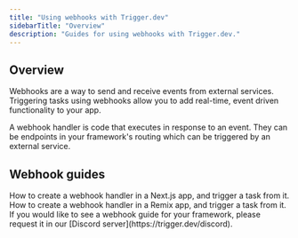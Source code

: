 ```yaml
---
title: "Using webhooks with Trigger.dev"
sidebarTitle: "Overview"
description: "Guides for using webhooks with Trigger.dev."
---
```


## Overview

Webhooks are a way to send and receive events from external services. Triggering tasks using webhooks allow you to add real-time, event driven functionality to your app.

A webhook handler is code that executes in response to an event. They can be endpoints in your framework's routing which can be triggered by an external service.

## Webhook guides

<CardGroup cols={2}>
  <Card
    title="Next.js - triggering tasks using webhooks"
    icon="N"
    href="/guides/frameworks/nextjs-webhooks"
  >
    How to create a webhook handler in a Next.js app, and trigger a task from it.
  </Card>
  <Card
    title="Remix - triggering tasks using webhooks"
    icon="R"
    href="/guides/frameworks/remix-webhooks"
  >
    How to create a webhook handler in a Remix app, and trigger a task from it.
  </Card>
</CardGroup>

<Note>
  If you would like to see a webhook guide for your framework, please request it in our [Discord
  server](https://trigger.dev/discord).
</Note>
